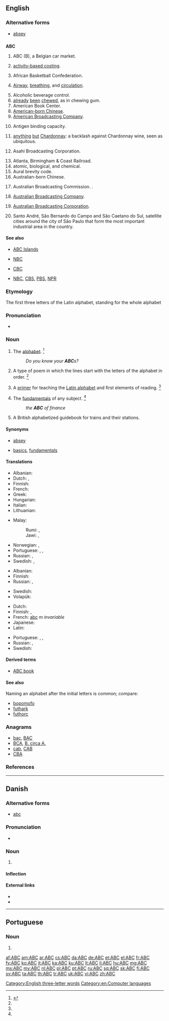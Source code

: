 {{also|abc}}
==English==

===Alternative forms===
* {{sense|noun}} [[absey]]

==={{initialism-old|en}}===
'''ABC'''

# ABC (B), a Belgian car market.
# {{context|business|_|management|lang=en}} [[w:Activity-based costing|activity-based costing]].
# African Basketball Confederation.
# {{context|emergency medicine|lang=en}} [[airway|Airway]], [[breathing]], and [[circulation]].
# Alcoholic beverage control.
# [[already]] [[been]] [[chew]]ed, as in chewing gum.
# American Book Center.
# [[w:American-born Chinese|American-born Chinese]].
# [[wikipedia:American_Broadcasting_Company|American Broadcasting Company]].
# {{context|medical|lang=en}} Antigen binding capacity.
# [[anything]] [[but]] [[Chardonnay]]: a backlash against Chardonnay wine, seen as ubiquitous.
# {{context|Japan|lang=en}} Asahi Broadcasting Corporation.
# Atlanta, Birmingham & Coast Railroad.
# atomic, biological, and chemical.
# Aural brevity code.
# Australian-born Chinese.
# {{context|obsolete|lang=en}} Australian Broadcasting Commission. {{defdate|1932}}.
# {{context|obsolete|lang=en}} [[w:Australian Broadcasting Company|Australian Broadcasting Company]]. {{defdate|1929}}
# [[wikipedia:Australian_Broadcasting_Corporation|Australian Broadcasting Corporation]]. {{defdate|From July 1983}}
# {{context|geography|lang=en}} Santo André, São Bernardo do Campo and São Caetano do Sul, satellite cities around the city of São Paulo that form the most important industrial area in the country.

====See also====
* [[ABC Islands]]
* {{sense|atomic, biological, chemical}} [[NBC]]
* {{sense|American-born Chinese}} [[CBC]]
* {{sense|American Broadcasting Company}} [[NBC]], [[CBS]], [[PBS]], [[NPR]]

===Etymology===
The first three letters of the Latin alphabet, standing for the whole alphabet

===Pronunciation===
* {{audio|en-us-ABC.ogg|Audio (US)|lang=en}}

===Noun===
{{en-noun}}

# {{context|US|usually|plural only|uncountable|lang=en}} The [[alphabet]]. {{defdate|First attested from around (1150 to 1350).}}<ref name=SOED>{{R:SOED5|page=3}}</ref>
#: ''Do you know your '''ABC'''s?''
# {{context|obsolete|poetry|lang=en}} A type of poem in which the lines start with the letters of the alphabet in order. {{defdate|Attested from around (1350 to 1470) until the mid 17<sup>th</sup> century.}}<ref name=SOED/>
# {{context|obsolete|lang=en}} A [[primer]] for teaching the [[Latin alphabet]] and first elements of reading. {{defdate|Attested from around (1350 to 1470) until the mid 17<sup>th</sup> century.}}<ref name=SOED/>
# The [[fundamental]]s of any subject. {{defdate|First attested in the mid 16<sup>th</sup> century.}}<ref name=SOED/>
#: ''the '''ABC''' of finance''
# {{context|UK|rail transport|lang=en}} A British alphabetized guidebook for trains and their stations.

====Synonyms====
* {{sense|alphabet}} [[absey]]
* {{sense|rudiments}} [[basic]]s, [[fundamental]]s

====Translations====
{{trans-top|alphabet}}
* Albanian: {{t+|sq|alfabet}}
* Dutch: {{t+|nl|ABC|n}}, {{t+|nl|alfabet|n}}
* Finnish: {{t+|fi|aakkoset|p}}
* French: {{t+|fr|alphabet|m}}
* Greek: {{t+|el|αλφαβήτα|sc=Grek}}
* Hungarian: {{t+|hu|ábécé}}
* Italian: {{t+|it|alfabeto|m}}
* Lithuanian: {{t+|lt|alphabet|m}}
{{trans-mid}}
* Malay:
*: Rumi: {{t+|ms|abjad}}, {{t+|ms|huruf}}
*: Jawi: {{t|ms|ابجد|sc=Arab}}, {{t|ms|حروف|sc=Arab}}
* Norwegian: {{t+|no|abc}}, {{t+|no|alfabet|n}}
* Portuguese: {{t|pt|abc|m}}, {{t+|pt|abecê|m}}, {{t+|pt|á-bê-cê|m}}
* Russian: {{t+|ru|алфавит|m|tr=alfavít}}, {{t+|ru|азбука|f|tr=ázbuka}}
* Swedish: {{t+|sv|ABC|n}}, {{t+|sv|alfabet|n}}
{{trans-bottom}}

{{trans-top|obsolete: primer for learning the alphabet}}
* Albanian: {{t+|sq|abetare}}
* Finnish: {{t+|fi|aapinen}}
* Russian: {{t+|ru|азбука|f|tr=ázbuka}}, {{t+|ru|букварь|m|tr=bukvár’}}
{{trans-mid}}
* Swedish: {{t+|sv|abc-bok|c}}
* Volapük: {{t+|vo|lafababuk}}
{{trans-bottom}}

{{trans-top|rudiments}}
* Dutch: {{t+|nl|ABC|n}}
* Finnish: {{t+|fi|aakkoset|p}}, {{t+|fi|alkeet|p}}
* French: [[abc]] ''m invariable''
* Japanese: {{t+|ja|いろは|tr=iroha}}
* Latin: {{t|la|abecedaria|f}}
{{trans-mid}}
* Portuguese: {{t|pt|abc|m}}, {{t+|pt|abecê|m}}, {{t+|pt|á-bê-cê|m}}
* Russian: {{t+|ru|азбука|f|tr=ázbuka}}, {{t+|ru|азы|m-p|tr=azý}}
* Swedish: {{t+|sv|abc|n}}
{{trans-bottom}}

====Derived terms====
* [[ABC book]]<!-- a primer. Shakespeare, ''King John, I-i'', as an "absey" book-->

====See also====
Naming an alphabet after the initial letters is common; compare:
* [[bopomofo]]
* [[futhark]]
* [[futhorc]]

===Anagrams===
* [[bac#English|bac]], [[BAC#English|BAC]]
* [[BCA#English|BCA]], [[B. circa A.#English|B. circa A.]]
* [[cab#English|cab]], [[CAB#English|CAB]]
* [[CBA#English|CBA]]

===References===
<references/>

[[Category:English three-letter words]]
[[Category:en:Computer languages]]

----

==Danish==

===Alternative forms===
* [[abc]]

===Pronunciation===
* {{IPA|/abeseː/|[æb̥eˈseːˀ]|lang=da}}

===Noun===
{{da-noun|stem=ABC'|en|er}}

# {{l/en|ABC}} {{gloss|a primer for teaching the Latin alphabet and first elements of reading; the rudiments of any subject}}

====Inflection====
{{da-noun-infl|stem=ABC'|en|er|4=ABC's}}

====External links====
* {{pedialite|lang=da}}
* {{pedialite|ABC (bog)|lang=da}}

----

==Portuguese==

===Noun===
{{pt-noun|m|s}}

# {{alternative form of|á-bê-cê|lang=pt}}

[[af:ABC]]
[[am:ABC]]
[[ar:ABC]]
[[cs:ABC]]
[[da:ABC]]
[[de:ABC]]
[[et:ABC]]
[[el:ABC]]
[[fr:ABC]]
[[fy:ABC]]
[[ko:ABC]]
[[it:ABC]]
[[ka:ABC]]
[[ku:ABC]]
[[lt:ABC]]
[[li:ABC]]
[[hu:ABC]]
[[mg:ABC]]
[[ms:ABC]]
[[my:ABC]]
[[nl:ABC]]
[[pl:ABC]]
[[pt:ABC]]
[[ru:ABC]]
[[sq:ABC]]
[[sk:ABC]]
[[fi:ABC]]
[[sv:ABC]]
[[ta:ABC]]
[[th:ABC]]
[[tr:ABC]]
[[uk:ABC]]
[[vi:ABC]]
[[zh:ABC]]